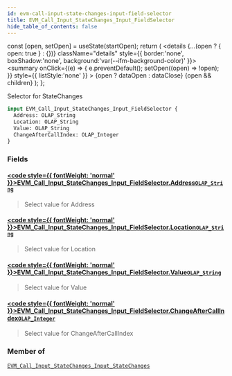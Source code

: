 ```yaml
---
id: evm-call-input-state-changes-input-field-selector
title: EVM_Call_Input_StateChanges_Input_FieldSelector
hide_table_of_contents: false
---
```







  const [open, setOpen] = useState(startOpen);
  return (
    <details {...(open ? { open: true } : {})} className="details" style={{ border:'none', boxShadow:'none', background:'var(--ifm-background-color)' }}>
      <summary
        onClick={(e) => {
          e.preventDefault();
          setOpen((open) => !open);
        }}
        style={{ listStyle:'none' }}
      >
      {open ? dataOpen : dataClose}
      </summary>
      {open && children}
    </details>
  );
};




Selector for StateChanges


```graphql
input EVM_Call_Input_StateChanges_Input_FieldSelector {
  Address: OLAP_String
  Location: OLAP_String
  Value: OLAP_String
  ChangeAfterCallIndex: OLAP_Integer
}
```




### Fields

#### [<code style={{ fontWeight: 'normal' }}>EVM_Call_Input_StateChanges_Input_FieldSelector.<b>Address</b></code>](#)<Bullet />[`OLAP_String`](/docs/graphql-reference/inputs/olap-string) <Badge class="secondary" text="input"/>
> Select value for Address
> 

#### [<code style={{ fontWeight: 'normal' }}>EVM_Call_Input_StateChanges_Input_FieldSelector.<b>Location</b></code>](#)<Bullet />[`OLAP_String`](/docs/graphql-reference/inputs/olap-string) <Badge class="secondary" text="input"/>
> Select value for Location
> 

#### [<code style={{ fontWeight: 'normal' }}>EVM_Call_Input_StateChanges_Input_FieldSelector.<b>Value</b></code>](#)<Bullet />[`OLAP_String`](/docs/graphql-reference/inputs/olap-string) <Badge class="secondary" text="input"/>
> Select value for Value
> 

#### [<code style={{ fontWeight: 'normal' }}>EVM_Call_Input_StateChanges_Input_FieldSelector.<b>ChangeAfterCallIndex</b></code>](#)<Bullet />[`OLAP_Integer`](/docs/graphql-reference/inputs/olap-integer) <Badge class="secondary" text="input"/>
> Select value for ChangeAfterCallIndex
> 



### Member of

[`EVM_Call_Input_StateChanges_Input_StateChanges`](/docs/graphql-reference/inputs/evm-call-input-state-changes-input-state-changes)  <Badge class="secondary" text="input"/>

